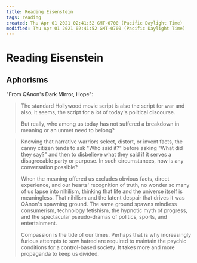 ```yaml
---
title: Reading Eisenstein
tags: reading
created: Thu Apr 01 2021 02:41:52 GMT-0700 (Pacific Daylight Time)
modified: Thu Apr 01 2021 02:41:52 GMT-0700 (Pacific Daylight Time)
---
```


# Reading Eisenstein

## Aphorisms

"From QAnon's Dark Mirror, Hope":

> The standard Hollywood movie script is also the script for war and also, it seems, the script for a lot of today's political discourse.
>
> But really, who among us today has not suffered a breakdown in meaning or an unmet need to belong?

> Knowing that narrative warriors select, distort, or invent facts, the canny citizen tends to ask "Who said it?" before asking "What did they say?" and then to disbelieve what they said if it serves a disagreeable party or purpose. In such circumstances, how is any conversation possible?
>
> When the meaning offered us excludes obvious facts, direct experience, and our hearts' recognition of truth, no wonder so many of us lapse into nihilism, thinking that life and the universe itself is meaningless. That nihilism and the latent despair that drives it was QAnon's spawning ground. The same ground spawns mindless consumerism, technology fetishism, the hypnotic myth of progress, and the spectacular pseudo-dramas of politics, sports, and entertainment.
>
> Compassion is the tide of our times. Perhaps that is why increasingly furious attempts to sow hatred are required to maintain the psychic conditions for a control-based society. It takes more and more propaganda to keep us divided.
